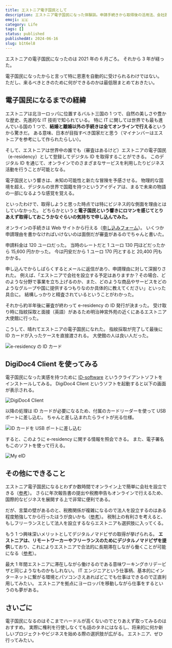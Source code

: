 ```yaml
---
title: エストニア電子国民として
description: エストニア電子国民になった体験談。申請手続きから取得後の活用法、会社設立やノマドビザについて紹介。
emoji: 🇪🇪
category: Life
tags: []
status: published
publishedAt: 2024-06-16
slug: b1t6el8
---
```


エストニアの電子国民になったのは 2021 年の 6 月ごろ。
それから 3 年が経った。

電子国民になったからと言って特に恩恵を自動的に受けられるわけではない。
ただし、来るべきときのために何ができるのかは最低限まとめておきたい。

## 電子国民になるまでの経緯

エストニアは北ヨーロッパに位置するバルト三国の 1 つで、自然の美しさや豊かな歴史、先進的な IT 技術で知られている。
特に IT に関しては世界でも最も進んでいる国の 1 つで、**結婚と離婚以外の手続きは全てオンラインで行える**というから驚きだ。
ある意味、日本が目指すべき国家だと思う（マイナンバーはエストニアを参考にして作られたらしい）。

そして、エストニアは世界中の誰でも（審査はあるけど）エストニアの電子国民（e-residency）として登録してデジタル ID を取得することができる。
このデジタル ID を通じて、オンラインでのさまざまなサービスを利用したりビジネス活動を行うことが可能となる。

電子国民という響きは、未知の可能性と新たな冒険を予感させる。
物理的な国境を超え、デジタルの世界で国籍を持つというアイディアは、まるで未来の物語の一部になるような感覚を覚える。

といったわけで、取得しようと思った時点では特にビジネス的な側面を理由とはしていなかった。
どちらかというと**電子国民という響きにロマンを感じてとりあえず取得しておこうかなぐらいの気持ちで申し込んでみた。**

オンラインの手続きは Web サイトから行える（[申し込みフォーム](https://www.e-resident.gov.ee/become-an-e-resident)）。
いくつか申請理由を書かなければいけないのは面倒だが審査があるのでちゃんと書いた。

申請料金は 120 ユーロだった。
当時のレートだと 1 ユーロ 130 円ほどだったから 15,600 円かかった。
今は円安だから 1 ユーロ 170 円とすると 20,400 円もかかる。

申し込んでからしばらくするとメールに返信があり、申請理由に対して深掘りされた。
例えば、「エストニアで会社を設立する予定はありますか？その場合、どのような分野で事業を立ち上げるのか、また、どのような商品やサービスをどのようなグループや国に提供するつもりなのか具体的に教えてください」といった具合に。
結構しっかりと精査されているということがわかった。

それから約半年後に審査が終わって e-residency の ID 発行が決まった。
受け取り時に指紋採取と面接（英語）があるため明治神宮外苑の近くにあるエストニア大使館に行った。

こうして、晴れてエストニアの電子国民になれた。
指紋採取が完了して最後に ID カードが入ったケースを直接渡される。
大使館の人は良い人だった。

![e-residency の ID カード](./01.jpg)

## DigiDoc4 Client を使ってみる

電子国民になった実感を持つために [ID-software](https://www.id.ee/en/article/install-id-software) というクライアントソフトをインストールしてみる。
DigiDoc4 Client というソフトを起動すると以下の画面が表示される。

![DigiDoc4 Client](./02.png)

以降の処理は ID カードが必要になるため、付属のカードリーダーを使って USB ポートに差し込む。
ちゃんと差し込まれたらライトが光る仕様。

![ID カードを USB ポートに差し込む](./03.jpg)

すると、このように e-residency に関する情報を照会できる。
また、電子署名もこのソフトを使って行える。

![My eID](./04.png)

## その他にできること

エストニア電子国民になるとわずか数時間でオンライン上で簡単に会社を設立できる（[参考](https://learn.e-resident.gov.ee/hc/en-us/articles/360000624838-5-steps-how-to-start-a-company-online)）。
さらに年次報告書の提出や税務申告もオンラインで行えるため、国際的なビジネスを展開する上で非常に便利である。

だが、言葉の壁があるのと、税務関係が複雑になるので法人を設立するのはある程度勉強してから行ったほうが良いかも（[参考](https://note.com/gernika/n/ncefbe7f5240e)）。
税制上の有利さを考えると、もしフリーランスとして法人を設立するならエストニアも選択肢に入ってくる。

もう 1 つ興味深いメリットとしてデジタルノマドビザの取得が挙げられる。
**エストニアは、リモートワーカーやフリーランスのためにデジタルノマドビザを提供**しており、これによりエストニアで合法的に長期滞在しながら働くことが可能になる（[参考](https://www.e-resident.gov.ee/nomadvisa)）。

最大 1 年間エストニアに滞在しながら働けるのである意味ワーキングホリデービザと同じようなものかもしれない。
IT エンジニアという仕事柄、基本的にインターネットに繋がる環境とパソコンさえあればどこでも仕事はできるので正直利用してみたい。
エストニアを拠点にヨーロッパを移動しながら仕事をするというのも夢がある。

## さいごに

電子国民になるのはそこまでハードルが高くないのでとりあえず取ってみるのはおすすめ。
実際に権利を行使しなくても話のタネにはなるし、将来的に何か新しいプロジェクトやビジネスを始める際の選択肢が広がる。
エストニア、ぜひ行ってみたい。
